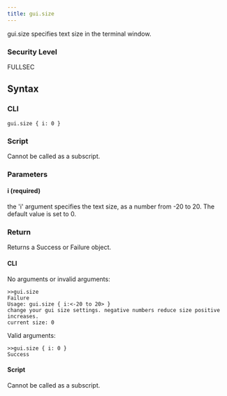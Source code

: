 ```yaml
---
title: gui.size
---
```


gui.size specifies text size in the terminal window.

### Security Level

FULLSEC

## Syntax

### CLI

```
gui.size { i: 0 }
```

### Script

Cannot be called as a subscript.

### Parameters

#### i (required)

the 'i' argument specifies the text size, as a number from -20 to 20. The default value is set to 0.

### Return

Returns a Success or Failure object.

#### CLI

No arguments or invalid arguments:

```
>>gui.size
Failure
Usage: gui.size { i:<-20 to 20> }
change your gui size settings. negative numbers reduce size positive increases.
current size: 0
```

Valid arguments:

```
>>gui.size { i: 0 }
Success
```

#### Script

Cannot be called as a subscript.
